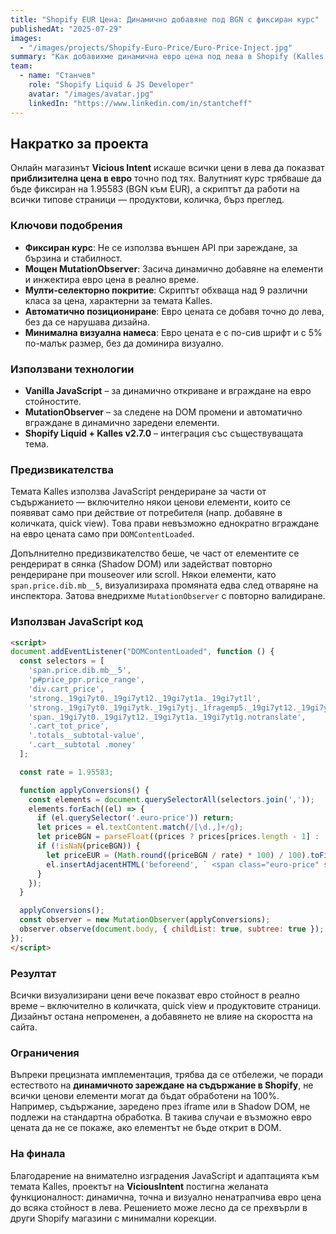 ```yaml
---
title: "Shopify EUR Цена: Динамично добавяне под BGN с фиксиран курс"
publishedAt: "2025-07-29"
images:
  - "/images/projects/Shopify-Euro-Price/Euro-Price-Inject.jpg"
summary: "Как добавихме динамична евро цена под лева в Shopify (Kalles v2.7.0), въпреки ограниченията на DOM рендеринга и динамичното съдържание."
team:
  - name: "Станчев"
    role: "Shopify Liquid & JS Developer"
    avatar: "/images/avatar.jpg"
    linkedIn: "https://www.linkedin.com/in/stantcheff"
---
```

<section>
  <h2>Накратко за проекта</h2>

  <p>
    Онлайн магазинът <strong>Vicious Intent</strong> искаше всички цени в лева да показват <strong>приблизителна цена в евро</strong> точно под тях. Валутният курс трябваше да бъде фиксиран на 1.95583 (BGN към EUR), а скриптът да работи на всички типове страници — продуктови, количка, бърз преглед.
  </p>

  <h3>Ключови подобрения</h3>

  <ul>
    <li><strong>Фиксиран курс</strong>: Не се използва външен API при зареждане, за бързина и стабилност.</li>
    <li><strong>Мощен MutationObserver</strong>: Засича динамично добавяне на елементи и инжектира евро цена в реално време.</li>
    <li><strong>Мулти-селекторно покритие</strong>: Скриптът обхваща над 9 различни класа за цена, характерни за темата Kalles.</li>
    <li><strong>Автоматично позициониране</strong>: Евро цената се добавя точно до лева, без да се нарушава дизайна.</li>
    <li><strong>Минимална визуална намеса</strong>: Евро цената е с по-сив шрифт и с 5% по-малък размер, без да доминира визуално.</li>
  </ul>

  <h3>Използвани технологии</h3>

  <ul>
    <li><strong>Vanilla JavaScript</strong> – за динамично откриване и вграждане на евро стойностите.</li>
    <li><strong>MutationObserver</strong> – за следене на DOM промени и автоматично вграждане в динамично заредени елементи.</li>
    <li><strong>Shopify Liquid + Kalles v2.7.0</strong> – интеграция със съществуващата тема.</li>
  </ul>

  <h3>Предизвикателства</h3>

  <p>
    Темата Kalles използва JavaScript рендериране за части от съдържанието — включително някои ценови елементи, които се появяват само при действие от потребителя (напр. добавяне в количката, quick view). Това прави невъзможно еднократно вграждане на евро цената само при <code>DOMContentLoaded</code>.
  </p>

  <p>
    Допълнително предизвикателство беше, че част от елементите се рендерират в сянка (Shadow DOM) или задействат повторно рендериране при mouseover или scroll. Някои елементи, като <code>span.price.dib.mb__5</code>, визуализираха промяната едва след отваряне на инспектора. Затова внедрихме <code>MutationObserver</code> с повторно валидиране.
  </p>

  <h3>Използван JavaScript код</h3>

```html
<script>
document.addEventListener("DOMContentLoaded", function () {
  const selectors = [
    'span.price.dib.mb__5',
    'p#price_ppr.price_range',
    'div.cart_price',
    'strong._19gi7yt0._19gi7yt12._19gi7yt1a._19gi7yt1l',
    'strong._19gi7yt0._19gi7ytk._19gi7ytj._1fragemp5._19gi7yt12._19gi7yt1a._19gi7yt1l.notranslate',
    'span._19gi7yt0._19gi7yt12._19gi7yt1a._19gi7yt1g.notranslate',
    '.cart_tot_price',
    '.totals__subtotal-value',
    '.cart__subtotal .money'
  ];

  const rate = 1.95583;

  function applyConversions() {
    const elements = document.querySelectorAll(selectors.join(','));
    elements.forEach((el) => {
      if (el.querySelector('.euro-price')) return;
      let prices = el.textContent.match(/[\d.,]+/g);
      let priceBGN = parseFloat((prices ? prices[prices.length - 1] : '0').replace(',', '.'));
      if (!isNaN(priceBGN)) {
        let priceEUR = (Math.round((priceBGN / rate) * 100) / 100).toFixed(2);
        el.insertAdjacentHTML('beforeend', ` <span class="euro-price" style="display:inline; font-size:0.85em; color:gray;">(${priceEUR} €)</span>`);
      }
    });
  }

  applyConversions();
  const observer = new MutationObserver(applyConversions);
  observer.observe(document.body, { childList: true, subtree: true });
});
</script>
```

<h3>Резултат</h3> 
<p> Всички визуализирани цени вече показват евро стойност в реално време – включително в количката, quick view и продуктовите страници. Дизайнът остана непроменен, а добавянето не влияе на скоростта на сайта. </p> 

<h3>Ограничения</h3> 
<p> Въпреки прецизната имплементация, трябва да се отбележи, че поради естеството на <strong>динамичното зареждане на съдържание в Shopify</strong>, не всички ценови елементи могат да бъдат обработени на 100%. Например, съдържание, заредено през iframe или в Shadow DOM, не подлежи на стандартна обработка. В такива случаи е възможно евро цената да не се покаже, ако елементът не бъде открит в DOM. </p> 

<h3>На финала</h3> 
<p> Благодарение на внимателно изградения JavaScript и адаптацията към темата Kalles, проектът на <strong>ViciousIntent</strong> постигна желаната функционалност: динамична, точна и визуално ненатрапчива евро цена до всяка стойност в лева. Решението може лесно да се прехвърли в други Shopify магазини с минимални корекции. </p></section>
